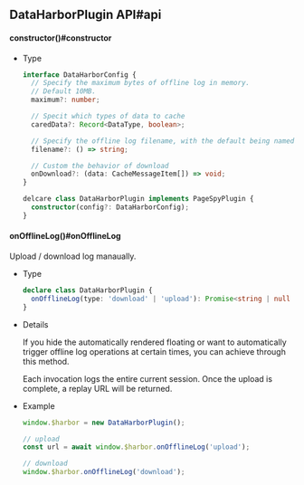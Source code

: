 
## DataHarborPlugin API#api

#### constructor()#constructor

- Type

  ```ts
  interface DataHarborConfig {
    // Specify the maximum bytes of offline log in memory.
    // Default 10MB.
    maximum?: number;

    // Specit which types of data to cache
    caredData?: Record<DataType, boolean>;

    // Specify the offline log filename, with the default being named according to the current time
    filename?: () => string;

    // Custom the behavior of download
    onDownload?: (data: CacheMessageItem[]) => void;
  }

  delcare class DataHarborPlugin implements PageSpyPlugin {
    constructor(config?: DataHarborConfig);
  }
  ```

#### onOfflineLog()#onOfflineLog

Upload / download log manaually.

- Type

  ```ts
  declare class DataHarborPlugin {
    onOfflineLog(type: 'download' | 'upload'): Promise<string | null | undefined>;
  }
  ```

- Details

  If you hide the automatically rendered floating or want to automatically trigger offline log operations at certain times, you can achieve through this method.

  Each invocation logs the entire current session. Once the upload is complete, a replay URL will be returned.

- Example

  ```ts
  window.$harbor = new DataHarborPlugin();

  // upload
  const url = await window.$harbor.onOfflineLog('upload');

  // download
  window.$harbor.onOfflineLog('download');
  ```


